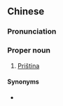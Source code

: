 ==Chinese==
{{zh-forms|s=普里斯提纳|gloss=-}}

===Pronunciation===
{{zh-pron
|m=Pǔlǐsītínà
|cat=pn
}}

===Proper noun===
{{zh-proper noun}}

# {{lb|zh|Taiwan}} [[Priština]] {{gloss|capital of Kosovo}}

====Synonyms====
* {{qualifier|Mainland China}} {{zh-l|普里什蒂納}}

{{zh-cat|Capital cities}}